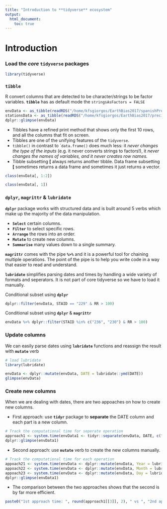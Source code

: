 ```yaml
---
title: "Introduction to **tidyverse** ecosystem"
output:
  html_document:
    toc: true
---
```


#  Introduction 

### Load the *core* ```tidyverse``` packages


```r
library(tidyverse)
```

### ```tibble```

R convert columns that are detected to be character/strings to be factor variables. **```tibble```** has as default mode the ```stringsAsFactors = FALSE``` 

```r
envData <- as_tibble(readRDS("/home/kfsgiorgos/EarthBias2017/spanishPrecipRecords.RDS"))
stationsData <- as_tibble(readRDS("/home/kfsgiorgos/EarthBias2017/precipStations.RDS"))
dplyr::glimpse(envData)
```
   

* Tibbles have a refined print method that shows only the first 10 rows, and all the columns that fit on screen. 
* Tibbles are one of the unifying features of the ```tidyverse```.
* ```tibble()``` in contrast to ````data.frame()``` does much less: it *never changes the type of the inputs* (e.g. it never converts strings to factors!), it *never changes the names of variables, and it never creates row names.*    
* Tibble subsetting **[** always returns another tibble. Data frame subsetting **[** sometimes returns a data frame and sometimes it just returns a vector.
```r
class(envData[, 1:2])
```
```r
class(envData[, 1])
```

### ```dplyr```, ```magrittr``` & ```lubridate```

**```dplyr```** package works with structured data and is built around 5 verbs which make up the majority of the data manipulation. 

* **```Select```** certain columns.
* **```Filter```** to select specific rows.
* **```Arrange```** the rows into an order.
* **```Mutate```** to create new columns.
* **```Summarise```** many values down to a single summary.

**```magrittr```** comes with the pipe **```%>%```** and it is a powerful tool for chaining multiple operations. The point of the pipe is to help you write code in a way that easier to read and understand.

**```lubridate```** simplifies parsing dates and times by handling a wide variety of formats and seperators. It is not part of core tidyverse so we have to load it manually. 

Conditional subset using **```dplyr```**
```r
dplyr::filter(envData, STAID == "229" & RR > 100)
```
Conditional subset using **```dplyr```** & **```magrittr```**
```r
envData %>% dplyr::filter(STAID %in% c("236", "230") & RR > 100)
```

### Update columns 

We can easily parse dates using **```lubridate```** functions and reassign the result with **```mutate```** verb 
```r
# load lubridate
library(lubridate)
```

```r
envData <- dplyr::mutate(envData, DATE = lubridate::ymd(DATE))
glimpse(envData)
```

### Create new columns 
When we are dealing with dates, there are two appoaches on how to create new columns.

* First approach: use **```tidyr```** package to **separate** the DATE column and each part is a new column.

```r
# Track the computational time for seperate operation
approach1 <- system.time(envData1 <- tidyr::separate(envData, DATE, c("Year", "Month", "Day")))
dplyr::glimpse(envData1)
```
* Second approach:  use **```mutate```** verb to create the new columns manually.
```r
# Track the computational time for each operation
appoach21 <- system.time(envData <- dplyr::mutate(envData, Year = lubridate::year(DATE)))
appoach22 <- system.time(envData <- dplyr::mutate(envData, Month = lubridate::month(DATE)))
appoach23 <- system.time(envData <- dplyr::mutate(envData, Day = lubridate::day(DATE)))
dplyr::glimpse(envData1)

```
* The comparison between the two approaches shows that the second is by far more efficient. 
```r
paste0("1st approach time: ", round(approach1[[3]], 2), " vs ", "2nd approach time: ", round(appoach21[[3]] + appoach22[[3]] + appoach23[[3]]), 2)
```
















